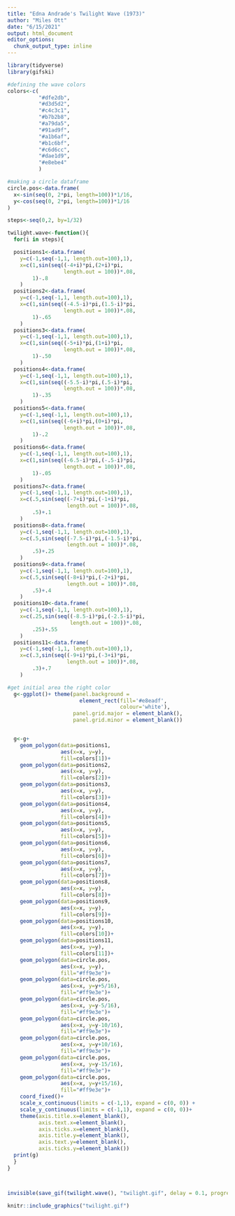 ```yaml
---
title: "Edna Andrade's Twilight Wave (1973)"
author: "Miles Ott"
date: "6/15/2021"
output: html_document
editor_options: 
  chunk_output_type: inline
---
```


```r
library(tidyverse)
library(gifski)
```


```r

#defining the wave colors
colors<-c(
          "#dfe2db",
          "#d3d5d2",
          "#c4c3c1",
          "#b7b2b8",
          "#a79da5",
          "#91ad9f",
          "#a1b6af",
          "#b1c6bf",
          "#c6d6cc",
          "#dae1d9",
          "#e8ebe4"
          )

#making a circle dataframe
circle.pos<-data.frame(
  x<-sin(seq(0, 2*pi, length=100))*1/16,
  y<-cos(seq(0, 2*pi, length=100))*1/16
)

steps<-seq(0,2, by=1/32)

twilight.wave<-function(){
  for(i in steps){

  positions1<-data.frame(
    y=c(-1,seq(-1,1, length.out=100),1),
    x=c(1,sin(seq((-4+i)*pi,(2+i)*pi,
                  length.out = 100))*.08,
        1)-.8
    )
  positions2<-data.frame(
    y=c(-1,seq(-1,1, length.out=100),1),
    x=c(1,sin(seq((-4.5-i)*pi,(1.5-i)*pi,
                  length.out = 100))*.08,
        1)-.65
    )
  positions3<-data.frame(
    y=c(-1,seq(-1,1, length.out=100),1),
    x=c(1,sin(seq((-5+i)*pi,(1+i)*pi,
                  length.out = 100))*.08,
        1)-.50
    )
  positions4<-data.frame(
    y=c(-1,seq(-1,1, length.out=100),1),
    x=c(1,sin(seq((-5.5-i)*pi,(.5-i)*pi,
                  length.out = 100))*.08,
        1)-.35
    )
  positions5<-data.frame(
    y=c(-1,seq(-1,1, length.out=100),1),
    x=c(1,sin(seq((-6+i)*pi,(0+i)*pi,
                  length.out = 100))*.08,
        1)-.2
    )
  positions6<-data.frame(
    y=c(-1,seq(-1,1, length.out=100),1),
    x=c(1,sin(seq((-6.5-i)*pi,(-.5-i)*pi,
                  length.out = 100))*.08,
        1)-.05
    )
  positions7<-data.frame(
    y=c(-1,seq(-1,1, length.out=100),1),
    x=c(.5,sin(seq((-7+i)*pi,(-1+i)*pi,
                   length.out = 100))*.08,
        .5)+.1
    )
  positions8<-data.frame(
    y=c(-1,seq(-1,1, length.out=100),1),
    x=c(.5,sin(seq((-7.5-i)*pi,(-1.5-i)*pi,
                   length.out = 100))*.08,
        .5)+.25
    )
  positions9<-data.frame(
    y=c(-1,seq(-1,1, length.out=100),1),
    x=c(.5,sin(seq((-8+i)*pi,(-2+i)*pi,
                   length.out = 100))*.08,
        .5)+.4
    )
  positions10<-data.frame(
    y=c(-1,seq(-1,1, length.out=100),1),
    x=c(.25,sin(seq((-8.5-i)*pi,(-2.5-i)*pi,
                    length.out = 100))*.08,
        .25)+.55
    )
  positions11<-data.frame(
    y=c(-1,seq(-1,1, length.out=100),1),
    x=c(.3,sin(seq((-9+i)*pi,(-3+i)*pi,
                   length.out = 100))*.08,
        .3)+.7
    )

#get initial area the right color
  g<-ggplot()+ theme(panel.background =
                       element_rect(fill='#e8eadf',
                                    colour='white'),
                     panel.grid.major = element_blank(),
                     panel.grid.minor = element_blank())


  g<-g+
    geom_polygon(data=positions1, 
                 aes(x=x, y=y), 
                 fill=colors[1])+
    geom_polygon(data=positions2, 
                 aes(x=x, y=y), 
                 fill=colors[2])+
    geom_polygon(data=positions3, 
                 aes(x=x, y=y), 
                 fill=colors[3])+
    geom_polygon(data=positions4, 
                 aes(x=x, y=y), 
                 fill=colors[4])+
    geom_polygon(data=positions5, 
                 aes(x=x, y=y), 
                 fill=colors[5])+
    geom_polygon(data=positions6, 
                 aes(x=x, y=y), 
                 fill=colors[6])+
    geom_polygon(data=positions7, 
                 aes(x=x, y=y), 
                 fill=colors[7])+
    geom_polygon(data=positions8, 
                 aes(x=x, y=y), 
                 fill=colors[8])+
    geom_polygon(data=positions9, 
                 aes(x=x, y=y), 
                 fill=colors[9])+
    geom_polygon(data=positions10, 
                 aes(x=x, y=y), 
                 fill=colors[10])+
    geom_polygon(data=positions11, 
                 aes(x=x, y=y), 
                 fill=colors[11])+
    geom_polygon(data=circle.pos,
                 aes(x=x, y=y),
                 fill="#ff9e3e")+
    geom_polygon(data=circle.pos,
                 aes(x=x, y=y+5/16),
                 fill="#ff9e3e")+
    geom_polygon(data=circle.pos,
                 aes(x=x, y=y-5/16),
                 fill="#ff9e3e")+
    geom_polygon(data=circle.pos,
                 aes(x=x, y=y-10/16),
                 fill="#ff9e3e")+
    geom_polygon(data=circle.pos,
                 aes(x=x, y=y+10/16),
                 fill="#ff9e3e")+
    geom_polygon(data=circle.pos,
                 aes(x=x, y=y-15/16),
                 fill="#ff9e3e")+
    geom_polygon(data=circle.pos,
                 aes(x=x, y=y+15/16),
                 fill="#ff9e3e")+
    coord_fixed()+
    scale_x_continuous(limits = c(-1,1), expand = c(0, 0)) +
    scale_y_continuous(limits = c(-1,1), expand = c(0, 0))+
    theme(axis.title.x=element_blank(),
          axis.text.x=element_blank(),
          axis.ticks.x=element_blank(),
          axis.title.y=element_blank(),
          axis.text.y=element_blank(),
          axis.ticks.y=element_blank())
  print(g)
  }
}



invisible(save_gif(twilight.wave(), "twilight.gif", delay = 0.1, progress = FALSE))  

knitr::include_graphics("twilight.gif") 
```



